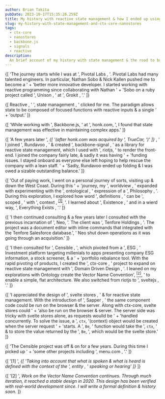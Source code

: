```yaml
---
author: Brian Takita
pubDate: 2023-10-17T15:35:28.259Z
title: My history with reactive state management & how I ended up using ctx-core & nanostores
slug: my-history-with-state-management-and-ctx-core-nanostores
tags:
  - ctx-core
  - nanostores
  - backbone.js
  - signals
  - reactive
description:
  An brief account of my history with state management & the road to building ctx-core & adopting nanostores
---
```


<p>
	{[
		'The journey starts while I was at ',
		<A_target_blank href="https://en.wikipedia.org/wiki/Pivotal_Labs">
			Pivotal Labs
		</A_target_blank>,
		'. Pivotal Labs had many talented engineers. In particular, Nathan Sobo & Nick Kallen pushed me to become a ' +
		'better more innovative developer. I started working with reactive programming since collaborating with Nathan ' +
		'Sobo on a ruby project called ',
		<A_target_blank href="https://github.com/nathansobo/unison/tree/master">
			Unison
		</A_target_blank>,
		' at ',
		<A_target_blank href="https://en.wikipedia.org/wiki/Grockit">
			Grokit
		</A_target_blank>,
		'.'
	]}
</p>
<p>
	{[
		<A_target_blank href="https://en.wikipedia.org/wiki/Reactive_programming">
			Reactive
		</A_target_blank>,
		' ',
		<A_target_blank href="https://en.wikipedia.org/wiki/State_management">
			state management
		</A_target_blank>,
		' clicked for me. The paradigm allows state to be composed of focused functions with reactive inputs & a single ' +
		'output.'
	]}
</p>
<p>
	{[
		'While working with ',
		<A_target_blank href="https://backbonejs.org/">Backbone.js</A_target_blank>,
		' at ',
		<A_target_blank href="https://www.honk.com/">honk.com</A_target_blank>,
		', I found that state management was effective in maintaining complex apps.'
	]}
</p>
<p>
	{[
		'A few years later ',
		<em>
			{[
				'(after honk.com was acquired by ',
				<A_target_blank href="https://www.truecar.com/">TrueCar</A_target_blank>,
				')'
			]}
		</em>,
		' I joined ',
		<A_target_blank href="https://www.crunchbase.com/organization/rundavoo">
			Rundavoo
		</A_target_blank>,
		' & created ',
		<A_target_blank href="/posts/backbone-signal-practical-reactive-programming-javascript">
			backbone-signal
		</A_target_blank>,
		' as a library for reactive state management, which I used with ',
		<A_target_blank href="https://riot.js.org/">riotjs</A_target_blank>,
		' to render the front-end. I joined the company fairly late, & sadly it was having ' +
		'funding issues. I stayed onboard as everyone else left hoping to help rescue the company with a lean staff. ' +
		'Sadly, Rundavoo ended up folding & I was owed a sizable outstanding balance.'
	]}
</p>
<p>
	{[
		'Out of paying work, I went on a personal journey of sorts, visiting up & down the West Coast. During this ' +
		'journey, my  ',
		<A_target_blank href="https://github.com/btakita/philosophy/blob/master/src/worldview.md">
			worldview
		</A_target_blank>,
		' expanded with experimenting with the ',
		<A_target_blank href="https://github.com/btakita/philosophy/blob/master/src/ontology.md">
			ontological
		</A_target_blank>,
		' expression of a ',
		<A_target_blank href="https://github.com/btakita/philosophy">
			Philosophy
		</A_target_blank>,
		'. During this exploration, I explored how word ',
		<A_target_blank href="https://github.com/btakita/philosophy/blob/master/src/definition.md">
			definitions
		</A_target_blank>,
		' can be ',
		<A_target_blank href="https://github.com/btakita/philosophy/blob/master/src/scope.md">
			scoped
		</A_target_blank>,
		' with ',
		<A_target_blank href="https://github.com/btakita/philosophy/blob/master/src/context.md">
			context
		</A_target_blank>,
		<sup><a href="#citation-1">[1]</a></sup>,
		'. I learned about ',
		<A_target_blank href="https://github.com/btakita/philosophy/blob/master/src/existence.md">
			Existence
		</A_target_blank>,
		' and in a wierd way, ',
		<A_target_blank href="/posts/everything-exists">
			Everything Exists
		</A_target_blank>,
		'.'
	]}
</p>
<p>
	{[
		'I then continued consulting & a few years later I consulted with the previous incarnation of ',
		<A_target_blank href="https://neo.com/">Neo</A_target_blank>,
		'. The client was ',
		<A_target_blank href="https://www.crunchbase.com/organization/tenfore-holdings">
			Tenfore Holdings
		</A_target_blank>,
		'. The project was a document editor with inline commands that integrated with the Tenfore Salesforce database.',
		' Neo shut down operations as it was going through an acquisition.'
	]}
</p>
<p>
	{[
		'I then consulted for ',
		<A_target_blank href="https://censible.co">
			Censible
		</A_target_blank>,
		', which pivoted from a ',
		<A_target_blank href="https://en.wikipedia.org/wiki/Environmental,_social,_and_corporate_governance">
			ESG
		</A_target_blank>,
		' Investment platform targeting millenials to apps presenting company ESG information, a stock screener, & a ' +
		'portfolio rebalance tool. With the rapid pivoting of products, I created the ',
		<A_target_blank href="https://github.com/ctx-core/ctx-core">
			ctx-core
		</A_target_blank>,
		' project to expand on reactive state management with ',
		<A_target_blank href="https://en.wikipedia.org/wiki/Domain-driven_design">
			Domain Driven Design
		</A_target_blank>,
		'. I leaned on my explorations with Ontology create the Vector Name Convention',
		<a href="#citation-2"><sup>[2]</sup></a>,
		' to enable a simple, flat architecture. We also switched from riotjs to ',
		<A_target_blank href="https://svelte.dev/">
			sveltejs
		</A_target_blank>,
		'.'
	]}
</p>
<p>
	{[
		'I appreciated the design of ',
		<A_target_blank href="https://svelte.dev/docs/svelte-store">
			svelte stores
		</A_target_blank>,
		' & for reactive state management. With the introduction of ',
		<A_target_blank href="https://sapper.svelte.dev/">
			Sapper
		</A_target_blank>,
		' the same component code could be run on the browser & the server. Along with ctx-core, svelte stores could ' +
		'also be run on the browser & server. The server side was tricky with svelte stores alone, as requests woulld be ' +
		'handled concurrently. To solve the issue, a ',
		<code>ctx</code>,
		'(context) object would be created when the server request ' +
		'starts. A ',
		<code>Be</code>,
		' function would take the ',
		<code>ctx</code>,
		' & to store the value returned by the ',
		<code>Be</code>,
		', which would be the svelte store.'
	]}
</p>
<p>
	{[
		'The Censible project was off & on for a few years. During this time I picked up ' +
		'some other projects including ',
		<A_target_blank href="https://menu.com">
			menu.com
		</A_target_blank>,
		'.'
	]}
</p>
<p id="citation-1">
	{[
		'[1] ',
		<em>
			{[
				'Taking into account that what is spoken & what is heard is defined with the context of the ',
				<A_target_blank href="https://github.com/btakita/philosophy/blob/master/src/entity.md">
					entity
				</A_target_blank>,
				' speaking or hearing'
			]}
		</em>
	]}
</p>
<p id="citation-2">
	{[
		'[2] ',
		<em>
			Work on the Vector Name Convention continues. Through much iteration, it reached a stable design in 2020.
			This design has been verified with real-world development since. I will write a formal definition & history soon.
		</em>
	]}
</p>
